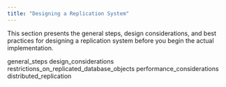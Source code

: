 ```yaml
---
title: "Designing a Replication System"
---
```


<div id="design_replication_system" class="registered_link"></div>

This section presents the general steps, design considerations, and best practices for designing a replication system before you begin the actual implementation.

<div class="toctree" maxdepth="4">

general_steps design_considerations restrictions_on_replicated_database_objects performance_considerations distributed_replication

</div>
